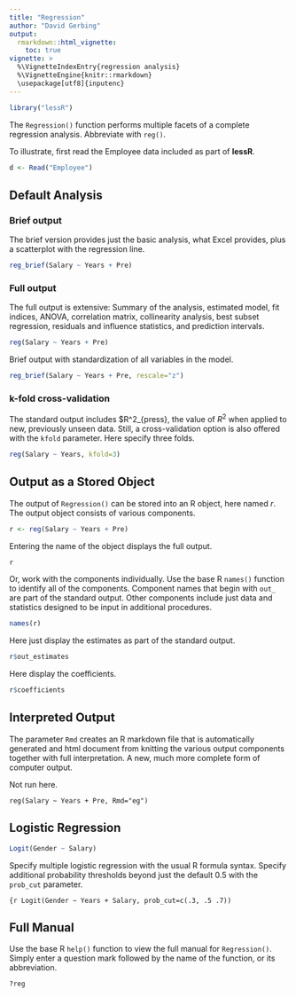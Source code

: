 ```yaml
---
title: "Regression"
author: "David Gerbing"
output: 
  rmarkdown::html_vignette:
    toc: true
vignette: >
  %\VignetteIndexEntry{regression analysis}
  %\VignetteEngine{knitr::rmarkdown}
  \usepackage[utf8]{inputenc}
---
```


```r
library("lessR")
```

The `Regression()` function performs multiple facets of a complete regression analysis. Abbreviate with `reg()`.


To illustrate, first read the Employee data included as part of __lessR__.

```r
d <- Read("Employee")
```


## Default Analysis 

### Brief output

The brief version provides just the basic analysis, what Excel provides, plus a scatterplot with the regression line.

```r
reg_brief(Salary ~ Years + Pre)
```

### Full output

The full output is extensive: Summary of the analysis, estimated model,  fit indices, ANOVA, correlation matrix, collinearity analysis, best subset regression, residuals and influence statistics, and prediction intervals.

```r
reg(Salary ~ Years + Pre)
```

Brief output with standardization of all variables in the model.

```r
reg_brief(Salary ~ Years + Pre, rescale="z")
```


### k-fold cross-validation

The standard output includes $R^2_{press}, the value of $R^2$ when applied to new, previously unseen data. Still, a cross-validation option is also offered with the `kfold` parameter. Here specify three folds.

```r
reg(Salary ~ Years, kfold=3)
```



## Output as a Stored Object

The output of `Regression()` can be stored into an R object, here named _r_. The output object consists of various components.

```r
r <- reg(Salary ~ Years + Pre)
```

Entering the name of the object displays the full output.

```r
r
```

Or, work with the components individually. Use the base R `names()` function to identify all of the components. Component names that begin with `out_` are part of the standard output. Other components include just data and statistics designed to be input in additional procedures.

```r
names(r)
```

Here just display the estimates as part of the standard output.

```r
r$out_estimates
```


Here display the coefficients.

```r
r$coefficients
```


## Interpreted Output

The parameter `Rmd` creates an R markdown file that is automatically generated and  html document from knitting the various output components together with full interpretation. A new, much more complete form of computer output.

Not run here.

```
reg(Salary ~ Years + Pre, Rmd="eg")
```

## Logistic Regression

```r
Logit(Gender ~ Salary)
```

Specify multiple logistic regression with the usual R formula syntax. Specify additional probability thresholds beyond just the default 0.5 with the `prob_cut` parameter.

```{r
Logit(Gender ~ Years + Salary, prob_cut=c(.3, .5 .7))
```


## Full Manual

Use the base R `help()` function to view the full manual for `Regression()`. Simply enter a question mark followed by the name of the function, or its abbreviation.

```
?reg
```

